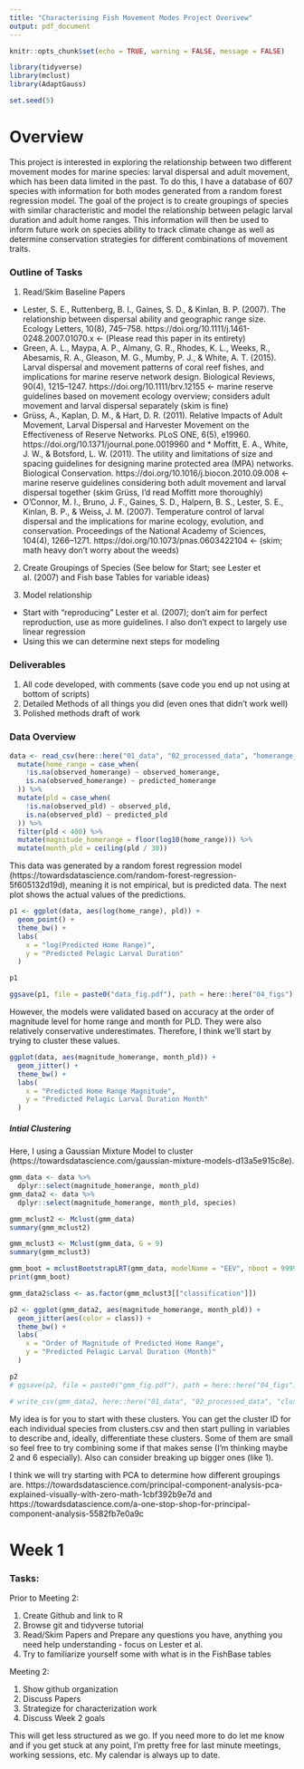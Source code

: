 ```yaml
---
title: "Characterising Fish Movement Modes Project Overivew"
output: pdf_document
---
```


```r
knitr::opts_chunk$set(echo = TRUE, warning = FALSE, message = FALSE)

library(tidyverse)
library(mclust)
library(AdaptGauss)

set.seed(5)
```

# Overview

This project is interested in exploring the relationship between two different movement modes for marine species: larval dispersal and adult movement, which has been data limited in the past. To do this, I have a database of 607 species with information for both modes generated from a random forest regression model. The goal of the project is to create groupings of species with similar characteristic and model the relationship between pelagic larval duration and adult home ranges. This information will then be used to inform future work on species ability to track climate change as well as determine conservation strategies for different combinations of movement traits.

### Outline of Tasks

1. Read/Skim Baseline Papers

* Lester, S. E., Ruttenberg, B. I., Gaines, S. D., & Kinlan, B. P. (2007). The relationship between dispersal ability and geographic range size. Ecology Letters, 10(8), 745–758. https://doi.org/10.1111/j.1461-0248.2007.01070.x <- (Please read this paper in its entirety)
* Green, A. L., Maypa, A. P., Almany, G. R., Rhodes, K. L., Weeks, R., Abesamis, R. A., Gleason, M. G., Mumby, P. J., & White, A. T. (2015). Larval dispersal and movement patterns of coral reef fishes, and implications for marine reserve network design. Biological Reviews, 90(4), 1215–1247. https://doi.org/10.1111/brv.12155 <- marine reserve guidelines based on movement ecology overview; considers adult movement and larval dispersal separately (skim is fine)
* Grüss, A., Kaplan, D. M., & Hart, D. R. (2011). Relative Impacts of Adult Movement, Larval Dispersal and Harvester Movement on the Effectiveness of Reserve Networks. PLoS ONE, 6(5), e19960. https://doi.org/10.1371/journal.pone.0019960 and * Moffitt, E. A., White, J. W., & Botsford, L. W. (2011). The utility and limitations of size and spacing guidelines for designing marine protected area (MPA) networks. Biological Conservation. https://doi.org/10.1016/j.biocon.2010.09.008 <- marine reserve guidelines considering both adult movement and larval dispersal together (skim Grüss, I'd read Moffitt more thoroughly)
* O’Connor, M. I., Bruno, J. F., Gaines, S. D., Halpern, B. S., Lester, S. E., Kinlan, B. P., & Weiss, J. M. (2007). Temperature control of larval dispersal and the implications for marine ecology, evolution, and conservation. Proceedings of the National Academy of Sciences, 104(4), 1266–1271. https://doi.org/10.1073/pnas.0603422104 <- (skim; math heavy don't worry about the weeds)

2. Create Groupings of Species (See below for Start; see Lester et al. (2007) and Fish base Tables for variable ideas)

3. Model relationship
* Start with "reproducing" Lester et al. (2007); don't aim for perfect reproduction, use as more guidelines. I also don't expect to largely use linear regression
* Using this we can determine next steps for modeling

### Deliverables

1. All code developed, with comments (save code you end up not using at bottom of scripts)
2. Detailed Methods of all things you did (even ones that didn't work well)
3. Polished methods draft of work

### Data Overview

```r
data <- read_csv(here::here("01_data", "02_processed_data", "homerange_pld.csv")) %>%
  mutate(home_range = case_when(
    !is.na(observed_homerange) ~ observed_homerange,
    is.na(observed_homerange) ~ predicted_homerange
  )) %>%
  mutate(pld = case_when(
    !is.na(observed_pld) ~ observed_pld,
    is.na(observed_pld) ~ predicted_pld
  )) %>%
  filter(pld < 400) %>%
  mutate(magnitude_homerange = floor(log10(home_range))) %>%
  mutate(month_pld = ceiling(pld / 30))
```

This data was generated by a random forest regression model (https://towardsdatascience.com/random-forest-regression-5f605132d19d), meaning it is not empirical, but is predicted data. The next plot shows the actual values of the predictions.

```r
p1 <- ggplot(data, aes(log(home_range), pld)) +
  geom_point() +
  theme_bw() +
  labs(
    x = "log(Predicted Home Range)",
    y = "Predicted Pelagic Larval Duration"
  )

p1

ggsave(p1, file = paste0("data_fig.pdf"), path = here::here("04_figs"), height = 8, width = 15)
```

However, the models were validated based on accuracy at the order of magnitude level for home range and month for PLD. They were also relatively conservative underestimates. Therefore, I think we'll start by trying to cluster these values.

```r
ggplot(data, aes(magnitude_homerange, month_pld)) +
  geom_jitter() +
  theme_bw() +
  labs(
    x = "Predicted Home Range Magnitude",
    y = "Predicted Pelagic Larval Duration Month"
  )
```

##### Intial Clustering

Here, I using a Gaussian Mixture Model to cluster (https://towardsdatascience.com/gaussian-mixture-models-d13a5e915c8e). 

```r
gmm_data <- data %>%
  dplyr::select(magnitude_homerange, month_pld)
gmm_data2 <- data %>%
  dplyr::select(magnitude_homerange, month_pld, species)

gmm_mclust2 <- Mclust(gmm_data)
summary(gmm_mclust2)

gmm_mclust3 <- Mclust(gmm_data, G = 9)
summary(gmm_mclust3)

gmm_boot = mclustBootstrapLRT(gmm_data, modelName = "EEV", nboot = 9999, level = 0.05)
print(gmm_boot)

gmm_data2$class <- as.factor(gmm_mclust3[["classification"]])

p2 <- ggplot(gmm_data2, aes(magnitude_homerange, month_pld)) +
  geom_jitter(aes(color = class)) +
  theme_bw() +
  labs(
    x = "Order of Magnitude of Predicted Home Range",
    y = "Predicted Pelagic Larval Duration (Month)"
  )

p2
# ggsave(p2, file = paste0("gmm_fig.pdf"), path = here::here("04_figs"), height = 8, width = 15)

# write_csv(gmm_data2, here::here("01_data", "02_processed_data", "clusters.csv"))
```



My idea is for you to start with these clusters. You can get the cluster ID for each individual species from clusters.csv and then start pulling in variables to describe and, ideally, differentiate these clusters. Some of them are small so feel free to try combining some if that makes sense (I'm thinking maybe 2 and 6 especially). Also can consider breaking up bigger ones (like 1).

I think we will try starting with PCA to determine how different groupings are. https://towardsdatascience.com/principal-component-analysis-pca-explained-visually-with-zero-math-1cbf392b9e7d and https://towardsdatascience.com/a-one-stop-shop-for-principal-component-analysis-5582fb7e0a9c

# Week 1

### Tasks:

Prior to Meeting 2:

1. Create Github and link to R
2. Browse git and tidyverse tutorial
3. Read/Skim Papers and Prepare any questions you have, anything you need help understanding - focus on Lester et al.
4. Try to familiarize yourself some with what is in the FishBase tables

Meeting 2:

1. Show github organization
2. Discuss Papers
3. Strategize for characterization work
4. Discuss Week 2 goals

This will get less structured as we go. If you need more to do let me know and if you get stuck at any point, I'm pretty free for last minute meetings, working sessions, etc. My calendar is always up to date.

